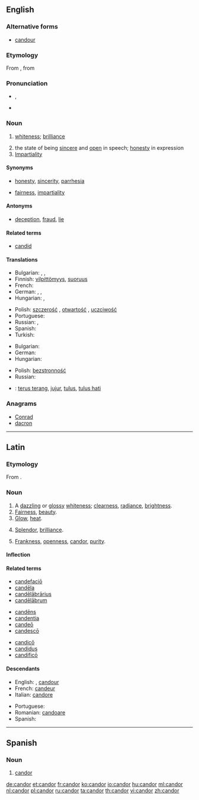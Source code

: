 ==English==
{{was wotd|2008|March|12}}

===Alternative forms===
* [[candour]] {{qualifier|chiefly British and Canadian}}

===Etymology===
From {{etyl|la|en}} {{term|candor||brightness, whiteness|lang=la}}, from {{term/t|la|candeō||I shine}}

===Pronunciation===
* {{a|UK}} {{IPA|/ˈkæn.də(ɹ)/}}, {{X-SAMPA|/"k{n.d@(r\)/}}
* {{a|US}} {{IPA|/ˈkæn.dɚ/}}

===Noun===
{{en-noun|-}} {{context|chiefly|US|lang=en}}

# {{context|obsolete|lang=en}} [[whiteness]]; [[brilliance]]
# the state of being [[sincere]] and [[open]] in speech; [[honesty]] in expression
# [[impartiality|Impartiality]]

====Synonyms====
* {{sense|sincere and open in speech}} [[honesty]], [[sincerity]], [[parrhesia]]
* {{sense|impartiality}} [[fairness]], [[impartiality]]

====Antonyms====
* {{sense|sincere and open in speech}} [[deception]], [[fraud]], [[lie]]

====Related terms====
* [[candid]]

====Translations====
{{trans-top|sincere and open in speech, honesty in expression}}
* Bulgarian: {{t+|bg|искреност|f}}, {{t+|bg|честност|f}}, {{t+|bg|откровеност|f}}
* Finnish: [[vilpittömyys]], [[suoruus]]
* French: {{t+|fr|candeur|f}}
* German: {{t+|de|Aufrichtigkeit|f}}, {{t-|de|Freimut|m}}, {{t-|de|Redlichkeit|f}}
* Hungarian: {{t+|hu|nyíltság}}, {{t+|hu|őszinteség}}
{{trans-mid}}
* Polish: [[szczerość]] {{f}}, [[otwartość]] {{f}}, [[uczciwość]] {{f}}
* Portuguese: {{t+|pt|franqueza|f}}
* Russian: {{t+|ru|прямота|f}}, {{t+|ru|честность|f}}
* Spanish: {{t-|es|candor}}
* Turkish: {{t+|tr|içtenlik}}
{{trans-bottom}}

{{trans-top|impartiality}}
* Bulgarian: {{t-|bg|безпристрастност|f}}
* German: {{t-|de|Offenheit|f}}
* Hungarian: {{t+|hu|elfogulatlanság}}
{{trans-mid}}
* Polish: [[bezstronność]] {{f}}
* Russian: {{t+|ru|беспристрастность|f}}
{{trans-bottom}}

{{checktrans-top}}
{{trans-mid}}
* {{ttbc|id}}: [[terus terang]], [[jujur]], [[tulus]], [[tulus hati]]
{{trans-bottom}}

===Anagrams===
* [[Conrad#English|Conrad]]
* [[dacron#English|dacron]]

----

==Latin==

===Etymology===
From {{term/t|la|candeō||shine, glitter; glow}}.

===Noun===
{{la-noun|candor|candoris|candōris|m|third}}

# A [[dazzling]] or [[glossy]] [[whiteness]]; [[clearness]], [[radiance]], [[brightness]].
# [[fairness|Fairness]], [[beauty]].
# [[glow|Glow]], [[heat]].
# {{context|of speech|lang=la}} [[splendor|Splendor]], [[brilliance]].
# {{context|of mind or character|lang=la}} [[frankness|Frankness]], [[openness]], [[candor#English|candor]], [[purity]].

====Inflection====
{{la-decl-3rd|candor|candōr}}

====Related terms====
{{top3}}
* [[candefacio|candefaciō]]
* [[candela|candēla]]
* [[candelabrarius|candēlābrārius]]
* [[candelabrum#Latin|candēlābrum]]
{{mid3}}
* [[candens|candēns]]
* [[candentia]]
* [[candeo|candeō]]
* [[candesco|candescō]]
{{mid3}}
* [[candico|candicō]]
* [[candidus]]
* [[candifico|candificō]]
{{bottom}}

====Descendants====
{{top2}}
* English: {{l/en|candor}}, [[candour]]
* French: [[candeur]]
* Italian: [[candore]]
{{mid2}}
* Portuguese: {{l/pt|candor}}
* Romanian: [[candoare]]
* Spanish: {{l/es|candor}}
{{bottom}}

----

==Spanish==

===Noun===
{{es-noun|m|es}}

# [[#English|candor]]

[[de:candor]]
[[et:candor]]
[[fr:candor]]
[[ko:candor]]
[[io:candor]]
[[hu:candor]]
[[ml:candor]]
[[nl:candor]]
[[pl:candor]]
[[ru:candor]]
[[ta:candor]]
[[th:candor]]
[[vi:candor]]
[[zh:candor]]